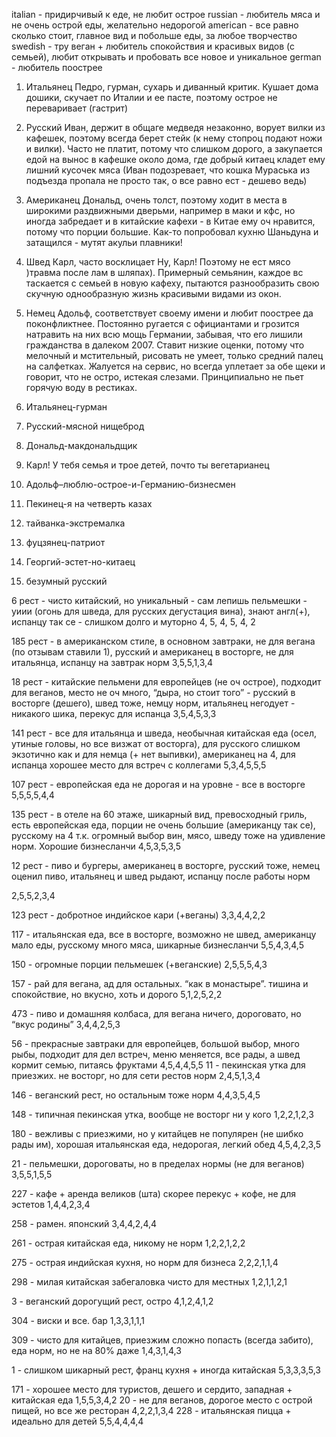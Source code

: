 italian - придирчивый к еде, не любит острое
russian - любитель мяса и не очень острой еды, желательно недорогой
american - все равно сколько стоит, главное вид и побольше еды, за любое творчество
swedish -  тру веган + любитель спокойствия и красивых видов (с семьей), любит открывать и пробовать все новое и уникальное 
german - любитель поострее

1. Итальянец Педро, гурман, сухарь и диванный критик. Кушает дома дошики, скучает по Италии и ее пасте, поэтому острое не переваривает (гастрит)
2. Русский Иван, держит в общаге медведя незаконно, ворует вилки из кафешек, поэтому всегда берет стейк (к нему стопроц подают ножи и вилки). Часто не платит, потому что слишком дорого, а закупается едой на вынос в кафешке около дома, где добрый китаец кладет ему лишний кусочек мяса (Иван подозревает, что кошка Мураська из подъезда пропала не просто так, о все равно ест - дешево ведь)
3. Американец Дональд, очень толст, поэтому ходит в места в широкими раздвижными дверьми, например в маки и кфс, но иногда забредает и в китайские кафехи - в Китае ему оч нравится, потому что порции большие. Как-то попробовал кухню Шаньдуна и затащился - мутят акульи плавники!
4. Швед Карл, часто восклицает Ну, Карл! Поэтому не ест мясо )травма после лам в шляпах). Примерный семьянин, каждое вс таскается с семьей в новую кафеху, пытаются разнообразить свою скучную однообразную жизнь красивыми видами из окон.
5. Немец Адольф, соответствует своему имени и любит поострее да поконфликтнее. Постоянно ругается с официантами и грозится натравить на них всю мощь Германии, забывая, что его лишили гражданства в далеком 2007. Ставит низкие оценки, потому что мелочный и мстительный, рисовать не умеет, только средний палец на салфетках. Жалуется на сервис, но всегда уплетает за обе щеки и говорит, что не остро, истекая слезами. Принципиально не пьет горячую воду в рестиках.

1. Итальянец-гурман
2. Русский-мясной нищеброд
3. Дональд-макдональдщик
4. Карл! У тебя семья и трое детей, почто ты вегетарианец
5. Адольф--люблю-острое-и-Германию-бизнесмен
6. Пекинец-я на четверть казах
7. тайванка-экстремалка 
8. фуцзянец-патриот 
9. Георгий-эстет-но-китаец
10. безумный русский

6 рест - чисто китайский, но уникальный - сам лепишь пельмешки - уиии (огонь для шведа, для русских дегустация вина), знают англ(+), испанцу так се - слишком долго и муторно 
4, 5, 4, 5, 4, 2

185 рест - в американском стиле, в основном завтраки, не для вегана (по отзывам ставили 1), русский и американец в восторге, не для итальянца, испанцу на завтрак норм
3,5,5,1,3,4

18 рест - китайские пельмени для европейцев (не оч острое), подходит для веганов, место не оч много, "дыра, но стоит того" - русский в восторге (дешего), швед тоже, немцу норм, итальянец негодует - никакого шика, перекус для испанца
3,5,4,5,3,3

141 рест - все для итальянца и шведа, необычная китайская еда (осел, утиные головы, но все визжат от восторга), для русского слишком экзотично как и для немца (+ нет выпивки), американец на 4, для испанца хорошее место для встреч с коллегами 
5,3,4,5,5,5 

107 рест - европейская еда не дорогая и на уровне - все в восторге
5,5,5,5,4,4

135 рест - в отеле на 60 этаже, шикарный вид, превосходный гриль, есть европейская еда, порции не очень большие (американцу так се), русскому на 4 т.к. огромный выбор вин, мясо, шведу тоже на удивление норм. Хорошие бизнесланчи
4,5,3,5,3,5

12 рест - пиво и бургеры, американец в восторге, русский тоже, немец оценил пиво, итальянец и швед рыдают, испанцу после работы норм

2,5,5,2,3,4

123 рест - добротное индийское кари (+веганы)
3,3,4,4,2,2

117 - итальянская еда, все в восторге, возможно не швед, американцу мало еды, русскому много мяса, шикарные бизнесланчи
5,5,4,3,4,5

150 - огромные порции пельмешек (+веганские)
2,5,5,5,4,3

157 - рай для вегана, ад для остальных. "как в монастыре". тишина и спокойствие, но вкусно, хоть и дорого
5,1,2,5,2,2

473 - пиво и домашняя колбаса, для вегана ничего, дороговато, но "вкус родины"
3,4,4,2,5,3

56 - прекрасные завтраки для европейцев, большой выбор, много рыбы, подходит для дел встреч, меню меняется, все рады, а швед кормит семью, питаясь фруктами
4,5,4,4,5,5
11 - пекинская утка для приезжих. не восторг, но для сети рестов норм
2,4,5,1,3,4

146 - веганский рест, но остальным тоже норм
4,4,3,5,4,5

148 - типичная пекинская утка, вообще не восторг ни у кого 
1,2,2,1,2,3

180 - вежливы с приезжими, но у китайцев не популярен (не шибко рады им), хорошая итальянская еда, недорогая, легкий обед
4,5,4,2,3,5

21 - пельмешки, дороговаты, но в пределах нормы (не для веганов)
3,5,5,1,5,5

227 - кафе + аренда великов (шта) скорее перекус + кофе, не для эстетов
1,4,4,2,3,4

258 - рамен. японский
3,4,4,2,4,4

261 - острая китайская еда, никому не норм
1,2,2,1,2,2

275 - острая индийская кухня, но норм для бизнеса 
2,2,2,1,1,4

298 - милая китайская забегаловка чисто для местных
1,2,1,1,2,1

3 - веганский дорогущий рест, остро
4,1,2,4,1,2

304 - виски и все. бар
1,3,3,1,1,1

309 - чисто для китайцев, приезжим сложно попасть (всегда забито), еда норм, но не на 80% даже
1,4,3,1,4,3

1 - слишком шикарный рест, франц кухня + иногда китайская
5,3,3,3,5,3

171 - хорошее место для туристов, дешего и сердито, западная + китайская еда
1,5,5,3,4,2
20 - не для веганов, дорогое место с острой пищей, но все же ресторан
4,2,2,1,3,4
228 - итальянская пицца + идеально для детей
5,5,4,4,4,4
